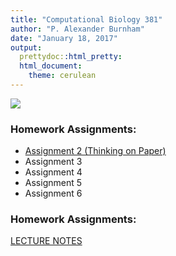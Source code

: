 ```yaml
---
title: "Computational Biology 381"
author: "P. Alexander Burnham"
date: "January 18, 2017"
output: 
  prettydoc::html_pretty:
  html_document: 
    theme: cerulean
---
```


![](Pictures/Profile.png) 

### Homework Assignments:

* [Assignment 2 (Thinking on Paper)](Assignment2_Bio381.html) 
* Assignment 3   
* Assignment 4  
* Assignment 5  
* Assignment 6  

### Homework Assignments:

[LECTURE NOTES](ComBioNotes.html) 

